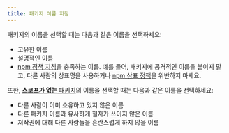 ```yaml
---
title: 패키지 이름 지침
---
```


패키지의 이름을 선택할 때는 다음과 같은 이름을 선택하세요:

- 고유한 이름
- 설명적인 이름
- [npm 정책 지침][policies]을 충족하는 이름. 예를 들어, 패키지에 공격적인 이름을 붙이지 말고, 다른 사람의 상표명을 사용하거나 [npm 상표 정책][npm-trademark]을 위반하지 마세요.

또한, [**스코프가 없는** 패키지][create-unscoped]의 이름을 선택할 때는 다음과 같은 이름을 선택하세요:

- 다른 사람이 이미 소유하고 있지 않은 이름
- 다른 패키지 이름과 유사하게 철자가 쓰이지 않은 이름
- 저작권에 대해 다른 사람들을 혼란스럽게 하지 않을 이름

[policies]: https://www.npmjs.com/policies
[npm-trademark]: https://docs.npmjs.com/policies/disputes#trademarks
[create-unscoped]: creating-and-publishing-unscoped-public-packages
